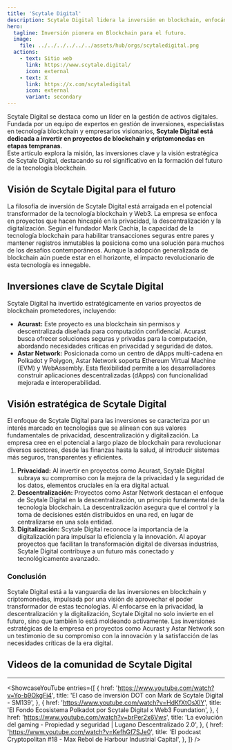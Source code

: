 ```yaml
---
title: 'Scytale Digital'
description: Scytale Digital lidera la inversión en blockchain, enfocándose en la privacidad, la descentralización y la digitalización. Gestión innovadora de activos digitales.
hero:
  tagline: Inversión pionera en Blockchain para el futuro.
  image: 
    file: ../../../../../../assets/hub/orgs/scytaledigital.png
  actions:
    - text: Sitio web
      link: https://www.scytale.digital/
      icon: external
    - text: X
      link: https://x.com/scytaledigital
      icon: external
      variant: secondary
---
```



Scytale Digital se destaca como un líder en la gestión de activos digitales. Fundada por un equipo de expertos en gestión de inversiones, especialistas en tecnología blockchain y empresarios visionarios, **Scytale Digital está dedicada a invertir en proyectos de blockchain y criptomonedas en etapas tempranas**.  
Este artículo explora la misión, las inversiones clave y la visión estratégica de Scytale Digital, destacando su rol significativo en la formación del futuro de la tecnología blockchain.

## Visión de Scytale Digital para el futuro
La filosofía de inversión de Scytale Digital está arraigada en el potencial transformador de la tecnología blockchain y Web3. La empresa se enfoca en proyectos que hacen hincapié en la privacidad, la descentralización y la digitalización. Según el fundador Mark Cachia, la capacidad de la tecnología blockchain para habilitar transacciones seguras entre pares y mantener registros inmutables la posiciona como una solución para muchos de los desafíos contemporáneos. Aunque la adopción generalizada de blockchain aún puede estar en el horizonte, el impacto revolucionario de esta tecnología es innegable.

## Inversiones clave de Scytale Digital
Scytale Digital ha invertido estratégicamente en varios proyectos de blockchain prometedores, incluyendo:
- **Acurast:** Este proyecto es una blockchain sin permisos y descentralizada diseñada para computación confidencial. Acurast busca ofrecer soluciones seguras y privadas para la computación, abordando necesidades críticas en privacidad y seguridad de datos.
- **Astar Network:** Posicionada como un centro de dApps multi-cadena en Polkadot y Polygon, Astar Network soporta Ethereum Virtual Machine (EVM) y WebAssembly. Esta flexibilidad permite a los desarrolladores construir aplicaciones descentralizadas (dApps) con funcionalidad mejorada e interoperabilidad.

## Visión estratégica de Scytale Digital
El enfoque de Scytale Digital para las inversiones se caracteriza por un interés marcado en tecnologías que se alinean con sus valores fundamentales de privacidad, descentralización y digitalización. La empresa cree en el potencial a largo plazo de blockchain para revolucionar diversos sectores, desde las finanzas hasta la salud, al introducir sistemas más seguros, transparentes y eficientes.
1. **Privacidad:** Al invertir en proyectos como Acurast, Scytale Digital subraya su compromiso con la mejora de la privacidad y la seguridad de los datos, elementos cruciales en la era digital actual.
2. **Descentralización:** Proyectos como Astar Network destacan el enfoque de Scytale Digital en la descentralización, un principio fundamental de la tecnología blockchain. La descentralización asegura que el control y la toma de decisiones estén distribuidos en una red, en lugar de centralizarse en una sola entidad.
3. **Digitalización:** Scytale Digital reconoce la importancia de la digitalización para impulsar la eficiencia y la innovación. Al apoyar proyectos que facilitan la transformación digital de diversas industrias, Scytale Digital contribuye a un futuro más conectado y tecnológicamente avanzado.

### Conclusión
Scytale Digital está a la vanguardia de las inversiones en blockchain y criptomonedas, impulsada por una visión de aprovechar el poder transformador de estas tecnologías. Al enfocarse en la privacidad, la descentralización y la digitalización, Scytale Digital no solo invierte en el futuro, sino que también lo está moldeando activamente. Las inversiones estratégicas de la empresa en proyectos como Acurast y Astar Network son un testimonio de su compromiso con la innovación y la satisfacción de las necesidades críticas de la era digital.

## Videos de la comunidad de Scytale Digital
------------
<ShowcaseYouTube
  entries={[
      {
      href: 'https://www.youtube.com/watch?v=Yo-b9OkgFi4',
      title: 'El caso de inversión DOT con Mark de Scytale Digital - SM139',
          },
              {
      href: 'https://www.youtube.com/watch?v=HdKfXtOsXlY',
      title: 'El Fondo Ecosistema Polkadot por Scytale Digital x Web3 Foundation',
          },
    {
      href: 'https://www.youtube.com/watch?v=brPer2x6Vws',
      title: 'La evolución del gaming - Propiedad y seguridad | Lugano Descentralizado 2.0',
          },
              {
      href: 'https://www.youtube.com/watch?v=KefhGf7SJe0',
      title: 'El podcast Cryptopolitan #18 - Max Rebol de Harbour Industrial Capital',
          },
  ]} />
